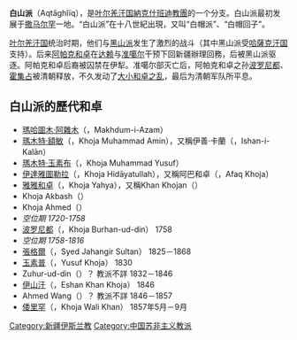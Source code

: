 {{Expert|time=2011-03-19}}
{{Expand|time=2011-03-19}}
{{article issues
|copyedit=2011-01-24T06:28:57+00:00 
|roughtranslation=2011-01-24T06:28:57+00:00 
|unreferenced=2010-06-28T02:03:25+00:00
}}
{{中国伊斯兰教}}

'''白山派'''（Aqtāghlïq），是[[叶尔羌汗国|叶尔羌汗国]][[納克什班迪教團|納克什班迪教團]]的一个分支。白山派最初发展于[[撒马尔罕|撒马尔罕]]一地。“白山派”在十八世紀出現，又叫“白帽派”、“白帽回子”。

[[叶尔羌汗国|叶尔羌汗国]]统治时期，他们与[[黑山派|黑山派]]发生了激烈的战斗（其中黑山派受[[哈薩克汗国|哈薩克汗国]]支持）。后来[[阿帕克和卓|阿帕克和卓]]在[[达赖|达赖]]与[[准噶尔|准噶尔]]干预下回新疆辦理回務，后被黑山派驱逐。阿帕克和卓后裔被囚禁在伊犁。准噶尔部灭亡后，阿帕克和卓之孙[[波罗尼都|波罗尼都]]、[[霍集占|霍集占]]被清朝释放，不久发动了[[大小和卓之乱|大小和卓之乱]]，最后为清朝军队所平息。

==白山派的歷代和卓==
*[[瑪哈圖木·阿雜木|瑪哈圖木·阿雜木]]（{{lang|fa|مخدوم اعظم}}，Makhdum-i-Azam）
*[[瑪木特·額敏|瑪木特·額敏]]（{{lang|fa|محمد امین}}，Khoja Muhammad Amin），又稱伊善·卡蘭（{{lang|fa| ایشان کلاں }}，Ishan-i-Kalān）
*[[瑪木特·玉素布|瑪木特·玉素布]]（{{lang|fa|محمد یوسف}}，Khoja Muhammad Yusuf）
*[[伊達雅圖勒拉|伊達雅圖勒拉]]（{{lang|fa|حدایت اللہ}}，Khoja Hidāyatullah），又稱阿巴和卓（{{lang|fa|آفاق خواجہ}}，Afaq Khoja）
*[[雅雅和卓|雅雅和卓]]（{{lang|fa|خواجہ یحیی }}，Khoja Yahya），又稱Khan Khojan（{{lang|fa|خان خواجہ جان}}）
*Khoja Akbash（{{lang|fa|خواجہ اکباش}}）
*Khoja Ahmed（{{lang|fa|خواجہ احمد}}）
*''空位期 1720-1758''
*[[波罗尼都|波罗尼都]]（{{lang|fa|خواجہ برہان الدین}}，Khoja Burhan-ud-din） 1758
*''空位期 1758-1816''
*[[張格爾|張格爾]]（{{lang|fa|سید جہانگیر سلطان}}，Syed Jahangir Sultan） 1825－1868
*[[邁瑪特玉素普|玉素普]]（{{lang|fa|خواجہ یوسف}}，Yusuf Khoja） 1830
*Zuhur-ud-din（{{lang|fa|ظہور الدین}}）？ 教派不詳 1832－1846
*[[邁買的明|伊山汗]]（{{lang|fa|خواجہ ایشان خان }}，Eshan Khan Khoja） 1846
*Ahmed Wang（{{lang|fa|احمد وانگ}}）？ 教派不詳 1846－1857
*[[倭里罕|倭里罕]]（{{lang|fa|خواجہ ولی خان}}，Khoja Wali Khan） 1857年5月－9月

[[Category:新疆伊斯兰教|Category:新疆伊斯兰教]]
[[Category:中国苏非主义教派|Category:中国苏非主义教派]]
